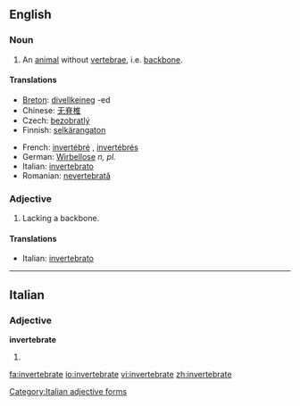 ==English==

===Noun===
{{en-noun}}

# An [[animal]] without [[vertebra]]e, i.e. [[backbone]].

====Translations====
{{trans-top|animal without backbone}}
*[[Breton]]: [[divellkeineg]] {{m}} -ed {{p}}
*Chinese: [[无脊椎]]
*Czech: [[bezobratlý]] {{m}}
*Finnish: [[selkärangaton]]
{{trans-mid}}
*French: [[invertébré]] {{m}}, [[invertébré]]s {{m}} {{p}}
*German: [[Wirbellose]] ''n, pl.''
*Italian: [[invertebrato]] {{m}}
*Romanian: [[nevertebrată]] {{f}}
{{trans-bottom}}

===Adjective===
{{en-adj}}

# Lacking a backbone.

====Translations====
*Italian: [[invertebrato]]

----

==Italian==

===Adjective===
'''invertebrate''' {{p}}

# {{feminine of|invertebrato#Adjective|invertebrato}}

[[Category:Italian adjective forms]]

[[fa:invertebrate]]
[[io:invertebrate]]
[[vi:invertebrate]]
[[zh:invertebrate]]